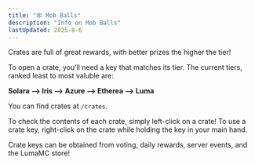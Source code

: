 ```yaml
---
title: "🕸️ Mob Balls"
description: "Info on Mob Balls"
lastUpdated: 2025-8-6
---
```





Crates are full of great rewards, with better prizes the higher the tier!

To open a crate, you’ll need a key that matches its tier. The current tiers, ranked least to most
valuble are:

**Solara --> Iris --> Azure --> Etherea --> Luma**

You can find crates at `/crates`.

<CenteredImage src={crates} alt="Crates" tailwind="w-160" />

To check the contents of each crate, simply left-click on a crate! To use a crate key, right-click
on the crate while holding the key in your main hand.

<CenteredImage src={cratesView} alt="Crates View" tailwind="w-100" />

Crate keys can be obtained from voting, daily rewards, server events, and the LumaMC store!
